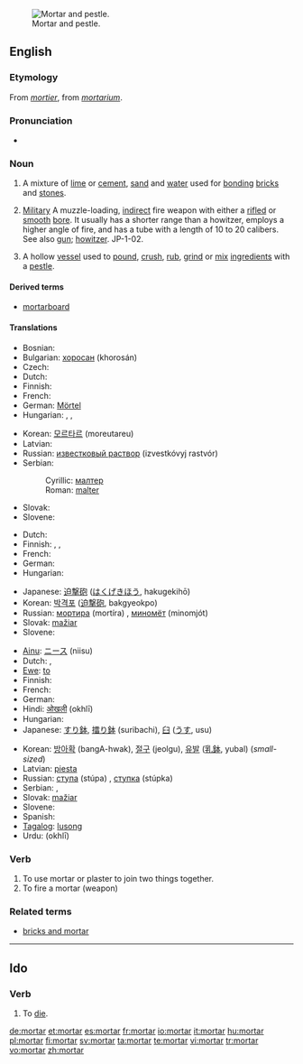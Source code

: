 {{wikipedia|dab=mortar}}
[[Image:Mozdzierz kuchenny.jpg|thumb|right|Mortar and pestle.]]
==English==

===Etymology===
From {{OF.}} ''[[mortier]]'', from {{L.}} ''[[mortarium]]''.

===Pronunciation===
* {{a|UK}} {{IPA|/ˈmɔːtɘ(ɹ)/}} {{SAMPA|/"mO:t@(r)/}}

===Noun===
{{en-noun|s|-}}

# {{uncountable}} A mixture of [[lime]] or [[cement]], [[sand]] and [[water]] used for [[bonding]] [[brick]]s and [[stone]]s.
# {{countable}} [[Military]] A muzzle-loading, [[indirect]] fire weapon with either a [[rifle]]d or [[smooth]] [[bore]]. It usually has a shorter range than a howitzer, employs a higher angle of fire, and has a tube with a length of 10 to 20 calibers. See also [[gun]]; [[howitzer]]. JP-1-02.
# {{countable}} A hollow [[vessel]] used to [[pound]], [[crush]], [[rub]], [[grind]] or [[mix]] [[ingredient]]s with a [[pestle]].

====Derived terms====
* [[mortarboard]]

====Translations====
{{trans-top|mixture of lime or cement, sand and water}}
* Bosnian: {{t-|bs|malter|m}}
* Bulgarian: [[хоросан]] (khorosán) {{m}}
* Czech: {{t-|cs|malta|f}}
* Dutch: {{t-|nl|specie}}
* Finnish: {{t-|fi|laasti}}
* French: {{t+|fr|mortier|m}}
* German: [[Mörtel]] {{m}}
* Hungarian: {{t|hu|habarcs}}, {{t-|hu|malter}}, {{t|hu|vakolat}}
{{trans-mid}}
* Korean: [[모르타르]] (moreutareu)
* Latvian: {{t-|lv|java|f|xs=Latvian}}
* Russian: [[известковый раствор]] (izvestkóvyj rastvór) {{m}}
* Serbian:
*: Cyrillic: [[малтер]] {{m}}
*: Roman: [[malter#Serbian|malter]] {{m}}
* Slovak: {{t-|sk|malta|f}}
* Slovene: {{t+|sl|malta|f}}
{{trans-bottom}}

{{trans-top|short large-bore cannon}}
* Dutch: {{t-|nl|mortier}}
* Finnish: {{t+|fi|kranaatinheitin}}, {{t-|fi|heitin}}, {{t-|fi|mörssäri}}
* French: {{t+|fr|mortier|m}}
* German: {{t+|de|Mörser|m}}
* Hungarian: {{t|hu|mozsárágyú}}
{{trans-mid}}
* Japanese: [[迫撃砲]] ([[はくげきほう]], hakugekihō)
* Korean: [[박격포]] ([[迫撃砲]], bakgyeokpo)
* Russian: [[мортира]] (mortíra) {{f}}, [[миномёт]] (minomjót) {{m}}
* Slovak: [[mažiar]] {{m}}
* Slovene: {{t+|sl|možnar|m}}
{{trans-bottom}}

{{trans-top|vessel used to grind ingredients}}
* [[Ainu]]: [[ニース]] (niisu)
* Dutch: {{t+|nl|vijzel}}, {{t-|nl|mortier}}
* [[Ewe]]: [[to#Ewe|to]]
* Finnish: {{t+|fi|huhmar}}
* French: {{t+|fr|mortier|m}}
* German: {{t+|de|Mörser|m}}
* Hindi: [[ओखली]] (okhlī) {{f}}
* Hungarian: {{t|hu|mozsár}}
* Japanese: [[すり鉢]], [[擂り鉢]] (suribachi), [[臼]] ([[うす]], usu)
{{trans-mid}}
* Korean: [[방아확]] (bangA-hwak), [[절구]] (jeolgu), [[유발]] ([[乳鉢]], yubal) (''small-sized'')
* Latvian: [[piesta]] {{f}}
* Russian: [[ступа]] (stúpa) {{f}}, [[ступка]] (stúpka) {{f}}
* Serbian: {{t-|sr|stupa|f}}, {{t+|sr|avan|m}}
* Slovak: [[mažiar]] {{m}}
* Slovene: {{t+|sl|možnar|m}}
* Spanish: {{t-|es|mortero|m}}
* [[Tagalog]]: [[lusong]]
* Urdu: {{ur-Arab|[[اوکھلی]]}} (okhlī) {{f}}
{{trans-bottom}}

===Verb===
{{en-verb}}

# To use mortar or plaster to join two things together.
# To fire a mortar (weapon)

===Related terms===
* [[bricks and mortar]]

----

==Ido==

===Verb===
{{infl|io|verb}}

# To [[die]].

[[de:mortar]]
[[et:mortar]]
[[es:mortar]]
[[fr:mortar]]
[[io:mortar]]
[[it:mortar]]
[[hu:mortar]]
[[pl:mortar]]
[[fi:mortar]]
[[sv:mortar]]
[[ta:mortar]]
[[te:mortar]]
[[vi:mortar]]
[[tr:mortar]]
[[vo:mortar]]
[[zh:mortar]]